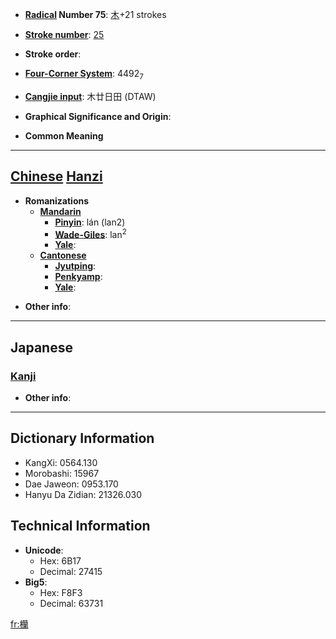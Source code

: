 * '''[[Wiktionary:Chinese radical index| Radical]] Number 75''': [[Wiktionary:Chinese radical index 木|木]]+21 strokes

* '''[[Wiktionary:Chinese total strokes index|Stroke number]]''': [[Wiktionary:Chinese total strokes index 25|25]]

* '''Stroke order''': 

* '''[[Wiktionary:Chinese four corner index|Four-Corner System]]''': 4492<sub>7</sub>

* '''[[Wiktionary:Chinese Cangjie index|Cangjie input]]''': 木廿日田 (DTAW)

* '''Graphical Significance and Origin''': 

* '''Common Meaning'''

----

== [[Chinese]] [[Hanzi]] ==

* '''Romanizations'''
** '''[[Mandarin]]'''
*** '''[[Pinyin]]''': lán (lan2)
*** '''[[Wade-Giles]]''': lan<sup>2</sup>
*** '''[[Yale]]''': 
** '''[[Cantonese]]'''
*** '''[[Jyutping]]''':
*** '''[[Penkyamp]]''': 
*** '''[[Yale]]''': 

* '''Other info''': 

----

==Japanese==
===[[Kanji]]===
{{kanji|on readings=[[らん]] (ran)|kun readings=[[てすり]] (tesuri)}}

* '''Other info''':  

----

== Dictionary Information ==

* KangXi: 0564.130
* Morobashi: 15967
* Dae Jaweon: 0953.170
* Hanyu Da Zidian: 21326.030

== Technical Information ==

* '''Unicode''':
** Hex: 6B17
** Decimal: 27415
* '''Big5''':
** Hex: F8F3
** Decimal: 63731

[[fr:欗]]
